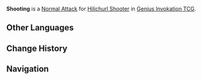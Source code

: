 {{Genius Invokation TCG Skill Infobox
|title      = Shooting
|image      = Shooting Character Card Skill.png
|type       = Normal Attack
|character  = Hilichurl Shooter
|unaligned  = 2
|effect     = Deals 1 {{Color|Physical DMG}}.
|order      = 1
}}
'''Shooting''' is a [[Character Card Normal Attack|Normal Attack]] for [[Hilichurl Shooter (Character Card)|Hilichurl Shooter]] in [[Genius Invokation TCG]].

==Other Languages==
{{Other Languages
|en      = Shooting
|zhs     = 射击
|zhs_rm  = Shèjī
|zht     = 射擊
|zht_rm  = Shèjí
|zh_tl   = Shooting
|ja      = 射撃
|ja_rm   = Shageki
|ja_tl   = Shooting
|ko      = 사격
|ko_rm   = Sagyeok
|ko_tl   = Shooting
|es      = Flechazo
|es_tl   = Arrow Shot
|fr      = Tir
|fr_tl   = Shooting
|ru      = Выстрел
|ru_tl   = Shot
|th      = Shooting
|vi      = Bắn
|vi_tl   = 
|de      = Schießen
|de_tl   = Shooting
|id      = Shooting
|pt      = Flechada
|pt_tl   = 
|tr      = Ateş
|tr_tl   = 
|it      = Frecciata
|it_tl   = Arrowshoot
}}

==Change History==
{{Change History|3.3}}

==Navigation==
{{Genius Invokation TCG Skill Navbox|Hilichurl Shooter}}